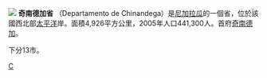 [[File:Chinandega_Department_in_Nicaragua.svg|]]
'''奇南德加省''' （Departamento de Chinandega）是[[尼加拉瓜|尼加拉瓜]]的一個省，位於該國西北部[[太平洋|太平洋]]岸。面積4,926平方公里，2005年人口441,300人。首府[[奇南德加|奇南德加]]。

下分13市。

{{尼加拉瓜行政區劃}}

[[Category:尼加拉瓜行政區劃|C]]